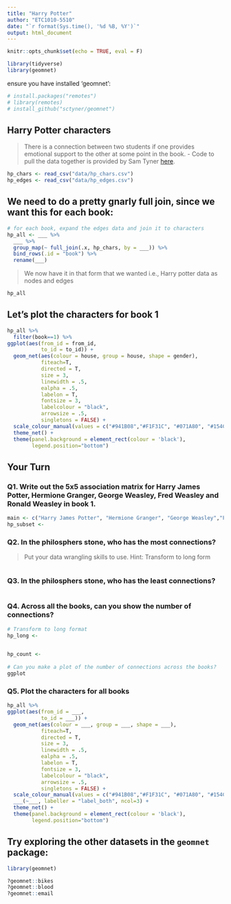 ```yaml
---
title: "Harry Potter"
author: "ETC1010-5510"
date: "`r format(Sys.time(), '%d %B, %Y')`"
output: html_document
---
```


```r
knitr::opts_chunk$set(echo = TRUE, eval = F)
```

```r
library(tidyverse)
library(geomnet)
```

ensure you have installed 'geomnet':

```r
# install.packages("remotes")
# library(remotes)
# install_github("sctyner/geomnet")
```


## Harry Potter characters

> There is a connection between two students if one provides emotional support to the other at some point in the book. 
- Code to pull the data together is provided by Sam Tyner [here](https://github.com/sctyner/geomnet/blob/master/README.Rmd#harry-potter-peer-support-network).

```r
hp_chars <- read_csv("data/hp_chars.csv")
hp_edges <- read_csv("data/hp_edges.csv")
```

## We need to do a pretty gnarly full join, since we want this for each book:

```r
# for each book, expand the edges data and join it to characters
hp_all <- ___ %>%
  ___ %>%
  group_map(~ full_join(.x, hp_chars, by = ___)) %>%
  bind_rows(.id = "book") %>% 
  rename(___)
```

> We now have it in that form that we wanted i.e., Harry potter data as nodes and edges

```r
hp_all
```

## Let's plot the characters for book 1

```r
hp_all %>%
  filter(book==1) %>%
ggplot(aes(from_id = from_id, 
           to_id = to_id)) + 
  geom_net(aes(colour = house, group = house, shape = gender),
           fiteach=T, 
           directed = T, 
           size = 3, 
           linewidth = .5, 
           ealpha = .5, 
           labelon = T, 
           fontsize = 3, 
           labelcolour = "black", 
           arrowsize = .5, 
           singletons = FALSE) + 
  scale_colour_manual(values = c("#941B08","#F1F31C", "#071A80", "#154C07")) + 
  theme_net() + 
  theme(panel.background = element_rect(colour = 'black'),
        legend.position="bottom")
```

## Your Turn

### Q1. Write out the 5x5 association matrix for Harry James Potter, Hermione Granger, George Weasley, Fred Weasley and Ronald Weasley in book 1.

```r
main <- c("Harry James Potter", "Hermione Granger", "George Weasley","Fred Weasley", "Ronald Weasley")
hp_subset <- 
```

### Q2. In the philosphers stone, who has the most connections?
> Put your data wrangling skills to use.
> Hint: Transform to long form

```r

```

### Q3. In the philosphers stone, who has the least connections?
```r

```

### Q4. Across all the books, can you show the number of connections?
```r
# Transform to long format
hp_long <- 
  

hp_count <- 
  
# Can you make a plot of the number of connections across the books?
ggplot
```

### Q5. Plot the characters for all books
```r

hp_all %>%
ggplot(aes(from_id = ___, 
           to_id = ___)) + 
  geom_net(aes(colour = ___, group = ___, shape = ___),
           fiteach=T, 
           directed = T, 
           size = 3, 
           linewidth = .5, 
           ealpha = .5, 
           labelon = T, 
           fontsize = 3, 
           labelcolour = "black", 
           arrowsize = .5, 
           singletons = FALSE) + 
  scale_colour_manual(values = c("#941B08","#F1F31C", "#071A80", "#154C07")) + 
  ___(~___, labeller = "label_both", ncol=3) + 
  theme_net() + 
  theme(panel.background = element_rect(colour = 'black'),
        legend.position="bottom")
```


## Try exploring the other datasets in the `geomnet` package:

```r
library(geomnet)

?geomnet::bikes
?geomnet::blood
?geomnet::email
```


